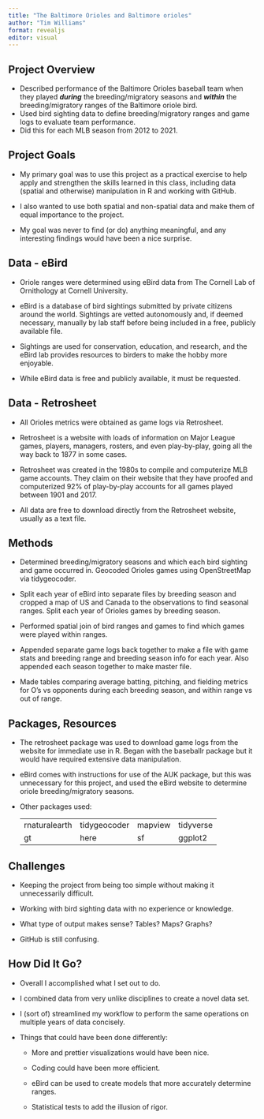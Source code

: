 ```yaml
---
title: "The Baltimore Orioles and Baltimore orioles"
author: "Tim Williams"
format: revealjs
editor: visual
---
```


## Project Overview

-   Described performance of the Baltimore Orioles baseball team when they played ***during*** the breeding/migratory seasons and ***within*** the breeding/migratory ranges of the Baltimore oriole bird.
-   Used bird sighting data to define breeding/migratory ranges and game logs to evaluate team performance.
-   Did this for each MLB season from 2012 to 2021.

## Project Goals

-   My primary goal was to use this project as a practical exercise to help apply and strengthen the skills learned in this class, including data (spatial and otherwise) manipulation in R and working with GitHub.

-   I also wanted to use both spatial and non-spatial data and make them of equal importance to the project.

-   My goal was never to find (or do) anything meaningful, and any interesting findings would have been a nice surprise.

## Data - eBird

-   Oriole ranges were determined using eBird data from The Cornell Lab of Ornithology at Cornell University.

-   eBird is a database of bird sightings submitted by private citizens around the world. Sightings are vetted autonomously and, if deemed necessary, manually by lab staff before being included in a free, publicly available file.

-   Sightings are used for conservation, education, and research, and the eBird lab provides resources to birders to make the hobby more enjoyable.

-   While eBird data is free and publicly available, it must be requested.

## Data - Retrosheet {.smaller}

-   All Orioles metrics were obtained as game logs via Retrosheet.

-   Retrosheet is a website with loads of information on Major League games, players, managers, rosters, and even play-by-play, going all the way back to 1877 in some cases.

-   Retrosheet was created in the 1980s to compile and computerize MLB game accounts. They claim on their website that they have proofed and computerized 92% of play-by-play accounts for all games played between 1901 and 2017.

-   All data are free to download directly from the Retrosheet website, usually as a text file.

## Methods {.smaller}

-   Determined breeding/migratory seasons and which each bird sighting and game occurred in. Geocoded Orioles games using OpenStreetMap via tidygeocoder.

-   Split each year of eBird into separate files by breeding season and cropped a map of US and Canada to the observations to find seasonal ranges. Split each year of Orioles games by breeding season.

-   Performed spatial join of bird ranges and games to find which games were played within ranges.

-   Appended separate game logs back together to make a file with game stats and breeding range and breeding season info for each year. Also appended each season together to make master file.

-   Made tables comparing average batting, pitching, and fielding metrics for O's vs opponents during each breeding season, and within range vs out of range.

## Packages, Resources

-   The retrosheet package was used to download game logs from the website for immediate use in R. Began with the baseballr package but it would have required extensive data manipulation.

-   eBird comes with instructions for use of the AUK package, but this was unnecessary for this project, and used the eBird website to determine oriole breeding/migratory seasons.

-   Other packages used:

    |               |              |         |           |
    |---------------|--------------|---------|-----------|
    | rnaturalearth | tidygeocoder | mapview | tidyverse |
    | gt            | here         | sf      | ggplot2   |

## Challenges

-   Keeping the project from being too simple without making it unnecessarily difficult.

-   Working with bird sighting data with no experience or knowledge.

-   What type of output makes sense? Tables? Maps? Graphs?

-   GitHub is still confusing.

## How Did It Go? {.smaller}

-   Overall I accomplished what I set out to do.

-   I combined data from very unlike disciplines to create a novel data set.

-   I (sort of) streamlined my workflow to perform the same operations on multiple years of data concisely.

-   Things that could have been done differently:

    -   More and prettier visualizations would have been nice.

    -   Coding could have been more efficient.

    -   eBird can be used to create models that more accurately determine ranges.

    -   Statistical tests to add the illusion of rigor.
